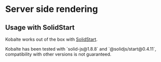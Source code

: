
# Server side rendering

## Usage with SolidStart

Kobalte works out of the box with [SolidStart](https://start.solidjs.com/).

<Callout type="warning">
	Kobalte has been tested with `solid-js@1.8.8` and `@solidjs/start@0.4.11`, compatibility with
	other versions is not guaranteed.
</Callout>
